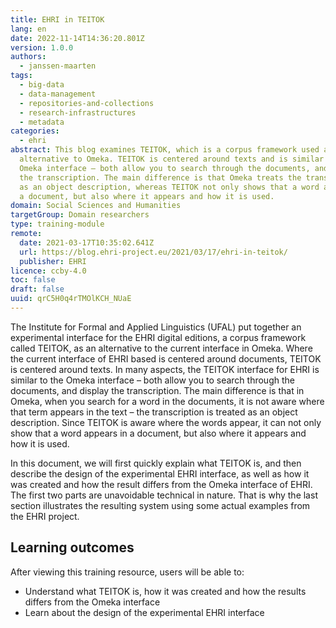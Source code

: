 ```yaml
---
title: EHRI in TEITOK
lang: en
date: 2022-11-14T14:36:20.801Z
version: 1.0.0
authors:
  - janssen-maarten
tags:
  - big-data
  - data-management
  - repositories-and-collections
  - research-infrastructures
  - metadata
categories:
  - ehri
abstract: This blog examines TEITOK, which is a corpus framework used as an
  alternative to Omeka. TEITOK is centered around texts and is similar to the
  Omeka interface – both allow you to search through the documents, and display
  the transcription. The main difference is that Omeka treats the transcription
  as an object description, whereas TEITOK not only shows that a word appears in
  a document, but also where it appears and how it is used.
domain: Social Sciences and Humanities
targetGroup: Domain researchers
type: training-module
remote:
  date: 2021-03-17T10:35:02.641Z
  url: https://blog.ehri-project.eu/2021/03/17/ehri-in-teitok/
  publisher: EHRI
licence: ccby-4.0
toc: false
draft: false
uuid: qrC5H0q4rTMOlKCH_NUaE
---
```


The Institute for Formal and Applied Linguistics (UFAL) put together an experimental interface for the EHRI digital editions, a corpus framework called TEITOK, as an alternative to the current interface in Omeka. Where the current interface of EHRI based is centered around documents, TEITOK is centered around texts. In many aspects, the TEITOK interface for EHRI is similar to the Omeka interface – both allow you to search through the documents, and display the transcription. The main difference is that in Omeka, when you search for a word in the documents, it is not aware where that term appears in the text – the transcription is treated as an object description. Since TEITOK is aware where the words appear, it can not only show that a word appears in a document, but also where it appears and how it is used.

In this document, we will first quickly explain what TEITOK is, and then describe the design of the experimental EHRI interface, as well as how it was created and how the result differs from the Omeka interface of EHRI. The first two parts are unavoidable technical in nature. That is why the last section illustrates the resulting system using some actual examples from the EHRI project.

<SideNote type="note" title="This training resource is located in the GitHub environment, so please go straight to the text in the 'readme' file." />

## L﻿earning outcomes

A﻿fter viewing this training resource, users will be able to:

* Understand what TEITOK is, how it was created and how the results differs from the Omeka interface
* Learn about the design of the experimental EHRI interface

<ExternalResource title="Interested in learning more?" subtitle="Check out EHRI in TEITOK" url="https://blog.ehri-project.eu/2021/03/17/ehri-in-teitok/" />
